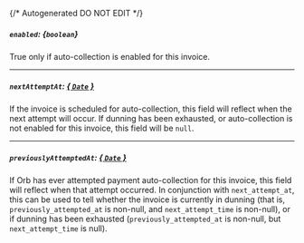{/* Autogenerated DO NOT EDIT  */}
##### `enabled`: *{`boolean`}*
True only if auto\-collection is enabled for this invoice.

---
##### `nextAttemptAt`: [*{ `Date` }*](https://developer.mozilla.org/en-US/docs/Web/JavaScript/Reference/Global_Objects/Date)
If the invoice is scheduled for auto\-collection, this field will reflect when the next attempt will occur. If dunning has been exhausted, or auto\-collection is not enabled for this invoice, this field will be `null`.

---
##### `previouslyAttemptedAt`: [*{ `Date` }*](https://developer.mozilla.org/en-US/docs/Web/JavaScript/Reference/Global_Objects/Date)
If Orb has ever attempted payment auto\-collection for this invoice, this field will reflect when that attempt occurred. In conjunction with `next_attempt_at`, this can be used to tell whether the invoice is currently in dunning (that is, `previously_attempted_at` is non\-null, and `next_attempt_time` is non\-null), or if dunning has been exhausted (`previously_attempted_at` is non\-null, but `next_attempt_time` is null).

